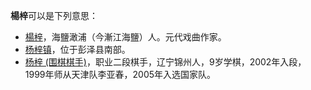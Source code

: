 '''楊梓'''可以是下列意思：
* [[楊梓|楊梓]]，海鹽澉浦（今漸江海鹽）人。元代戏曲作家。
* [[杨梓镇|杨梓镇]]，位于彭泽县南部。
* [[杨梓_(围棋棋手)|杨梓 (围棋棋手)]]，职业二段棋手，辽宁锦州人，9岁学棋，2002年入段，1999年师从天津队李亚春，2005年入选国家队。

{{消歧义|cat=二字中國相關消歧義}}